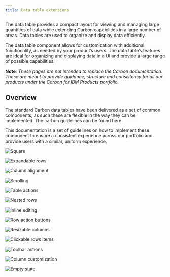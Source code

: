 ```yaml
---
title: Data table extensions
---
```


<PageDescription>

The data table provides a compact layout for viewing and managing large quantities of data while extending Carbon capabilities in a large number of areas. Data tables are used to organize and display data efficiently.

</PageDescription>

The data table component allows for customization with additional functionality, as needed by your product’s users. The data table’s features are ideal for organizing and displaying data in a UI and provide a large range of possible capabilities.

**Note**: _These pages are not intended to replace the Carbon documentation. These are meant to provide guidance, structure and consistency for all our products under the Carbon for IBM Products portfolio._

## Overview

The standard Carbon data tables have been delivered as a set of common components, as such these are flexible in the way they can be implemented. The carbon guidelines can be found here.

This documentation is a set of guidelines on how to implement these component to ensure a consistent experience across our portfolio and provide users with a similar, uniform experience.

<Row className="image-card-group">

<Column colMd={3} colLg={3} noGutterSm>

<ImageCard 
sub-title="Header"
sub-titleColor="dark"
hoverColor="dark"
href="/components/data-table/headers/usage">

![Square](images/table_header.png)

</ImageCard>

<ImageCard
sub-title="Expandable rows"
sub-titleColor="dark"
hoverColor="dark"
href="/components/data-table/expandable-rows/usage">

![Expandable rows](images/expanded-rows.png)

</ImageCard>

<ImageCard
sub-title="Column alignment"
sub-titleColor="dark"
hoverColor="dark"
href="/components/data-table/column-alignment/usage">

![Column alignment](images/columns.png)

</ImageCard>

<ImageCard
sub-title="Scrolling"
sub-titleColor="dark"
hoverColor="dark"
disabled
href="https://www.carbondesignsystem.com/">

![Scrolling](images/scrolling.png)

</ImageCard>

</Column>

<Column colMd={3} colLg={3} noGutterSm>

<ImageCard 
sub-title="Table actions"
sub-titleColor="dark"
hoverColor="dark"
disabled
href="https://www.carbondesignsystem.com/">

![Table actions](images/table_actions.png)

</ImageCard>

<ImageCard
sub-title="Nested rows"
sub-titleColor="dark"
hoverColor="dark"
href="/components/data-table/nested-rows/usage">

![Nested rows](images/nested-rows.png)

</ImageCard>

<ImageCard
sub-title="Inline editing"
sub-titleColor="dark"
hoverColor="dark"
href="/components/data-table/inline-editing/usage">

![Inline editing](images/inline_editing.png)

</ImageCard>

</Column>

<Column colMd={3} colLg={3} noGutterSm>

<ImageCard
sub-title="Row action buttons"
sub-titleColor="dark"
hoverColor="dark"
href="/components/data-table/row-action-buttons/usage">

![Row action buttons](images/persistent_VS_hover.png)

</ImageCard>

<ImageCard
sub-title="Resizable columns"
sub-titleColor="dark"
hoverColor="dark"
href="/components/data-table/resizable-columns/usage">

![Resizable columns](images/resizing_hero_image.png)

</ImageCard>

<ImageCard
sub-title="Clickable rows items"
sub-titleColor="dark"
hoverColor="dark"
href="/components/data-table/clickable-row-items/usage">

![Clickable rows items](images/clickable_row_items.png)

</ImageCard>

</Column>

<Column colMd={3} colLg={3} noGutterSm>

<ImageCard
sub-title="Toolbar actions"
sub-titleColor="dark"
hoverColor="dark"
disabled
href="https://www.carbondesignsystem.com/">

![Toolbar actions](images/toolbar_batch_actions.png)

</ImageCard>

<ImageCard
sub-title="Column customization"
sub-titleColor="dark"
hoverColor="dark"
href="/components/data-table/column-customization/usage">

![Column customization](images/customization.png)

</ImageCard>

<ImageCard
sub-title="Empty state"
sub-titleColor="dark"
hoverColor="dark"
disabled
href="https://www.carbondesignsystem.com/">

![Empty state](images/empty_state.png)

</ImageCard>

</Column>

</Row>
